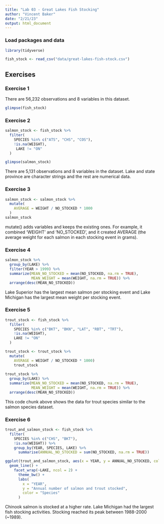 ```yaml
---
title: "Lab 03 - Great Lakes Fish Stocking"
author: "Vincent Baker"
date: "2/21/23"
output: html_document
---
```


### Load packages and data

```r
library(tidyverse) 
```

```r
fish_stock <- read_csv("data/great-lakes-fish-stock.csv")
```

## Exercises

### Exercise 1

There are 56,232 observations and 8 variables in this dataset. 

```r
glimpse(fish_stock)
```


### Exercise 2

```r
salmon_stock <- fish_stock %>%
  filter(
    SPECIES %in% c("ATS", "CHS", "COS"),
    !is.na(WEIGHT),
     LAKE != "ON"
  )
```

```r
glimpse(salmon_stock)
```

There are 5,131 observations and 8 variables in the dataset. Lake and state province are character strings and the rest are numerical data. 

### Exercise 3

```r
salmon_stock <- salmon_stock %>%
  mutate(
    AVERAGE = WEIGHT / NO_STOCKED * 1000
  )
salmon_stock
```

mutate() adds variables and keeps the existing ones. For example, it combined 'WEIGHT' and 'NO_STOCKED', and it created AVERAGE (the average weight for each salmon in each stocking event in grams).


### Exercise 4

```r
salmon_stock %>% 
  group_by(LAKE) %>% 
  filter(YEAR > 1999) %>% 
  summarize(MEAN_NO_STOCKED = mean(NO_STOCKED, na.rm = TRUE),
            MEAN_WEIGHT = mean(WEIGHT, na.rm = TRUE)) %>% 
  arrange(desc(MEAN_NO_STOCKED))
```

Lake Superior has the largest mean salmon per stocking event and Lake Michigan has the largest mean weight per stocking event.

### Exercise 5

```r
trout_stock <- fish_stock %>%
  filter(
    SPECIES %in% c("BKT", "BKN", "LAT", "RBT", "TRT"),
    !is.na(WEIGHT),
    LAKE != "ON"
  )

trout_stock <- trout_stock %>%
  mutate(
    AVERAGE = WEIGHT / NO_STOCKED * 1000)
    trout_stock
    
trout_stock %>% 
  group_by(LAKE) %>% 
  summarize(MEAN_NO_STOCKED = mean(NO_STOCKED, na.rm = TRUE),
            MEAN_WEIGHT = mean(WEIGHT, na.rm = TRUE)) %>% 
  arrange(desc(MEAN_NO_STOCKED))
```

This code chunk above shows the data for trout species similar to the salmon species dataset. 

### Exercise 6

```r
trout_and_salmon_stock <- fish_stock %>%
  filter(
    SPECIES %in% c("CHS", "BKT"),
    !is.na(WEIGHT)) %>%
    group_by(YEAR, SPECIES, LAKE) %>%
      summarise(ANNUAL_NO_STOCKED = sum(NO_STOCKED, na.rm = TRUE))

ggplot(trout_and_salmon_stock, aes(x = YEAR, y = ANNUAL_NO_STOCKED, color = SPECIES)) +
  geom_line() +
    facet_wrap(~LAKE, ncol = 2) +
      theme_bw() +
      labs(
        x = "YEAR",
        y = "Annual number of salmon and trout stocked",
        color = "Species"
      )
```

Chinook salmon is stocked at a higher rate.
Lake Michigan had the largest fish stocking activities. 
Stocking reached its peak between 1988-2000 (~1989).
